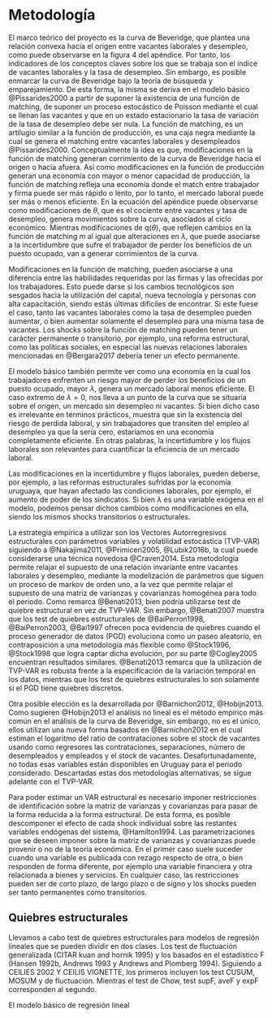 # Metodología {#metodología}

El marco teórico del proyecto es la curva de Beveridge, que plantea una relación convexa hacia el origen entre vacantes laborales y desempleo, como puede observarse en la figura 4 del apéndice. Por tanto, los indicadores de los conceptos claves sobre los que se trabaja son el índice de vacantes laborales y la tasa de desempleo. Sin embargo, es posible enmarcar la curva de Beveridge bajo la teoría de búsqueda y emparejamiento. De esta forma, la misma se deriva en el modelo básico @Pissarides2000 a partir de suponer la existencia de una función de matching, de suponer un proceso estocástico de Poisson mediante el cual se llenan las vacantes y que en un estado estacionario la tasa de variación de la tasa de desempleo debe ser nula. La función de matching, es un artilugio similar a la función de producción, es una caja negra mediante la cual se genera el matching entre vacantes laborales y desempleados @Pissarides2000\footnote{En esta sección me abstraigo del desarrollo y relación de la curva de Beveridge con la curva de Job Creation}. Conceptualmente la idea es que, modificaciones en la función de matching generan corrimiento de la curva de Beveridge hacia el origen o hacia afuera. Así como modificaciones en la función de producción generan una economía con mayor o menor capacidad de producción, la función de matching refleja una economía donde el match entre trabajador y firma puede ser más rápido o lento, por lo tanto, el mercado laboral puede ser más o menos eficiente. En la ecuación \eqref{eq7} del apéndice puede observarse como modificaciones de $\theta$, que es el cociente entre vacantes y tasa de desempleo, genera movimientos sobre la curva, asociados al ciclo económico. Mientras modificaciones de q($\theta$), que reflejen cambios en la función de matching $m$ al igual que alteraciones en $\lambda$, que puede asociarse a la incertidumbre que sufre el trabajador de perder los beneficios de un puesto ocupado, van a generar corrimientos de la curva.

Modificaciones en la función de matching, pueden asociarse a una diferencia entre las habilidades requeridas por las firmas y las ofrecidas por los trabajadores. Esto puede darse si los cambios tecnológicos son sesgados hacia la utilización del capital, nueva tecnología y personas con alta capacitación, siendo estás últimas difíciles de encontrar. Si este fuese el caso, tanto las vacantes laborales como la tasa de desempleo pueden aumentar, o bien aumentar solamente el desempleo para una misma tasa de vacantes. Los shocks sobre la función de matching pueden tener un carácter permanente o transitorio, por ejemplo, una reforma estructural, como las políticas sociales, en especial las nuevas relaciones laborales mencionadas en @Bergara2017 debería tener un efecto permanente.

El modelo básico también permite ver como una economía en la cual los trabajadores enfrenten un riesgo mayor de perder los beneficios de un puesto ocupado, mayor $\lambda$, genera un mercado laboral menos eficiente. El caso extremo de $\lambda=0$, nos lleva a un punto de la curva que se situaría sobre el origen, un mercado sin desempleo ni vacantes. Si bien dicho caso es irrelevante en términos prácticos, muestra que sin la existencia del riesgo de perdida laboral, y sin trabajadores que transiten del empleo al desempleo ya que la \eqref{eq4} sería cero, estaríamos en una economía completamente eficiente. En otras palabras, la incertidumbre y los flujos laborales son relevantes para cuantificar la eficiencia de un mercado laboral.

Las modificaciones en la incertidumbre y flujos laborales, pueden deberse, por ejemplo, a las reformas estructurales sufridas por la economía uruguaya, que hayan afectado las condiciones laborales, por ejemplo, el aumento de poder de los sindicatos. Si bien $\lambda$ es una variable exógena en el modelo, podemos pensar dichos cambios como modificaciones en ella, siendo los mismos shocks transitorios o estructurales.

<!-- %\section{Estrategia Empírica} -->

<!-- %\subsection{Hipótesis} -->
<!-- %\subsection{SVAR parámetros variables y volatilidad estocástica} -->

La estrategia empírica a utilizar son los Vectores Autorregresivos estructurales con parámetros variables y volatilidad estocástica (TVP-VAR) siguiendo a @Nakajima2011, @Primiceri2005, @Lubik2016b, la cual puede considerarse una técnica novedosa @Craven2014. Esta metodología permite relajar el supuesto de una relación invariante entre vacantes laborales y desempleo, mediante la modelización de parámetros que siguen un proceso de markov de orden uno, a la vez que permite relajar el supuesto de una matriz de varianzas y covarianzas homogénea para todo el periodo. Como remarca @Benati2013, bien podría utilizarse test de quiebre estructural en vez de TVP-VAR. Sin embargo, @Benati2007 muestra que los test de quiebres estructurales de @BaiPerron1998, @BaiPerron2003, @Bai1997 ofrecen poca evidencia de quiebres cuando el proceso generador de datos (PGD) evoluciona como un paseo aleatorio, en contraposición a una metodología más flexible como @Stock1996, @Stock1998 que logra captar dicha evolución, por su parte @Cogley2005 encuentran resultados similares. @Benati2013 remarca que la utilización de TVP-VAR es robusta frente a la especificación de la variación temporal en los datos, mientras que los test de quiebres estructurales lo son solamente si el PGD tiene quiebres discretos.

Otra posible elección es la desarrollada por @Barnichon2012, @Hobijn2013. Como sugieren @Hobijn2013 el análisis no lineal es el método empírico más común en el análisis de la curva de Beveridge, sin embargo, no es el único, ellos utilizan una nueva forma basados en @Barnichon2012 en el cual estiman el logaritmo del ratio de contrataciones sobre el stock de vacantes usando como regresores las contrataciones, separaciones, número de desempleados y empleados y el stock de vacantes. Desafortunadamente, no todas esas variables están disponibles en Uruguay para el periodo considerado. Descartadas estas dos metodologías alternativas, se sigue adelante con el TVP-VAR.

<!-- %\subsection{Identificación} -->

Para poder estimar un VAR estructural es necesario imponer restricciones de identificación sobre la matriz de varianzas y covarianzas para pasar de la forma reducida a la forma estructural. De esta forma, es posible descomponer el efecto de cada shock individual sobre las restantes variables endógenas del sistema, @Hamilton1994. Las parametrizaciones que se deseen imponer sobre la matriz de varianzas y covarianzas puede provenir o no de la teoría económica. En el primer caso suele suceder cuando una variable es publicada con rezago respecto de otra, o bien responden de forma diferente, por ejemplo una variable financiera y otra relacionada a bienes y servicios. En cualquier caso, las restricciones pueden ser de corto plazo, de largo plazo o de signo y los shocks pueden ser tanto permanentes como transitorios. 

<!-- Especificación de un SVAR-SV -->

<!-- Especificación del test de Stock y Watson si soy capaz de armarlo -->

<!-- ESPECIFICACIÓN DE LOS MÉTODOS DE IMPUTACIÓN -->



<!-- ESTO SE VA A TENER QUE MODIFICAR FUERTEMENTE. 
Agrego la metodología de quiebres estructurales siguiendo a Zeilis.
-->
## Quiebres estructurales

Llevamos a cabo test de quiebres estructurales para modelos de regresión lineales que se pueden dividir en dos clases. Los test de fluctuación generalizada (CITAR kuan and hornik 1995) y los basados en el estadístico F (Hansen 1992b, Andrews 1993 y Andrews and Plomberg 1994). Siguiendo a CEILIES 2002 Y CEILIS VIGNETTE, los primeros incluyen los test CUSUM, MOSUM y de fluctuación. Mientras el test de Chow, test supF, aveF y expF corresponden al segundo.

El modelo básico de regresión lineal
$$
$$
